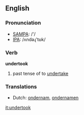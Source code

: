 ==English==

===Pronunciation===
*[[w:SAMPA|SAMPA]]: /'/
*[[w:IPA|IPA]]: /ʌndəɻ'tʊk/

===Verb===
'''undertook'''

# past tense of to [[undertake]]

===Translations===
*Dutch: [[ondernam]], [[ondernamen]]

[[it:undertook]]